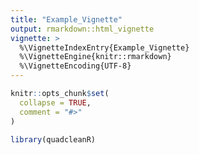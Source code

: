 ```yaml
---
title: "Example_Vignette"
output: rmarkdown::html_vignette
vignette: >
  %\VignetteIndexEntry{Example_Vignette}
  %\VignetteEngine{knitr::rmarkdown}
  %\VignetteEncoding{UTF-8}
---
```


```r
knitr::opts_chunk$set(
  collapse = TRUE,
  comment = "#>"
)
```

```r
library(quadcleanR)
```
